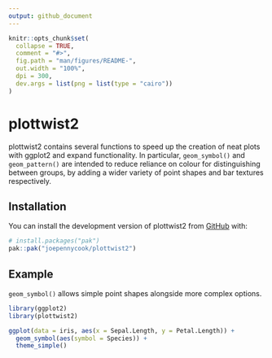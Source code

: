```yaml
---
output: github_document
---
```


<!-- README.md is generated from README.Rmd. Please edit that file -->

```r
knitr::opts_chunk$set(
  collapse = TRUE,
  comment = "#>",
  fig.path = "man/figures/README-",
  out.width = "100%",
  dpi = 300,
  dev.args = list(png = list(type = "cairo"))
)
```

# plottwist2

<!-- badges: start -->
<!-- badges: end -->

plottwist2 contains several functions to speed up the creation of neat plots with ggplot2 and expand functionality. In particular, `geom_symbol()` and `geom_pattern()` are intended to reduce reliance on colour for distinguishing between groups, by adding a wider variety of point shapes and bar textures respectively.

## Installation

You can install the development version of plottwist2 from [GitHub](https://github.com/) with:

``` r
# install.packages("pak")
pak::pak("joepennycook/plottwist2")
```

## Example

`geom_symbol()` allows simple point shapes alongside more complex options.

```r
library(ggplot2)
library(plottwist2)

ggplot(data = iris, aes(x = Sepal.Length, y = Petal.Length)) +
  geom_symbol(aes(symbol = Species)) +
  theme_simple()
```
